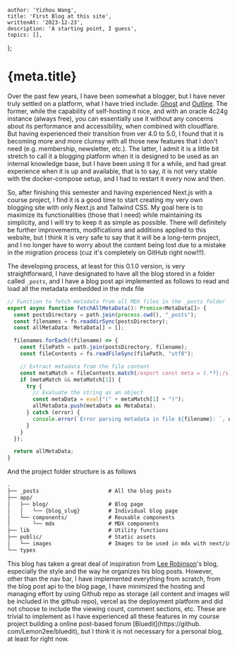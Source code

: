     author: 'Yizhou Wang',
    title: 'First Blog at this site',
    writtenAt: '2023-12-23',
    description: 'A starting point, I guess',
    topics: [],
};

# {meta.title}

Over the past few years, I have been somewhat a blogger, but I have never truly settled on a platform, what I have tried
include: [Ghost](https://ghost.org/) and [Outline](https://github.com/outline/outline). The former, while the
capability of self-hosting it nice, and with an oracle 4c24g instance (always free), you can essentially use it without
any concerns about its performance and accessibility, when combined with cloudflare. But having experienced their
transition from ver 4.0 to 5.0, I found that it is becoming more and more clumsy with all those new features that I
don't need (e.g. membership, newsletter, etc.). The latter, I admit it is a little bit stretch to call it a blogging
platform when it is designed to be used as an internal knowledge base, but I have been using it for a while, and had
great experience when it is up and available, that is to say, it is not very stable with the docker-compose setup,
and I had to restart it every now and then.

So, after finishing this semester and having experienced Next.js with a course project, I find it is a good time to
start creating my very own blogging site with only Next.js and Tailwind CSS. My goal here is to maximize its
functionalities (those that I need) while maintaining its simplicity, and I will try to keep it as simple as
possible. There will definitely be further improvements, modifications and additions applied to this website, but I
think it is very safe to say that it will be a long-term project, and I no longer have to worry about the content
being lost due to a mistake in the migration process (cuz it's completely on GitHub right now!!!).

The developing process, at least for this 0.1.0 version, is very straightforward, I have designated to have all the
blog stored in a folder called `_posts`, and I have a blog post api implemented as follows to read and load all the
metadata embedded in the mdx file

```ts
// Function to fetch metadata from all MDX files in the _posts folder
export async function fetchAllMetaData(): Promise<MetaData[]> {
  const postsDirectory = path.join(process.cwd(), "_posts");
  const filenames = fs.readdirSync(postsDirectory);
  const allMetaData: MetaData[] = [];

  filenames.forEach((filename) => {
    const filePath = path.join(postsDirectory, filename);
    const fileContents = fs.readFileSync(filePath, "utf8");

    // Extract metadata from the file content
    const metaMatch = fileContents.match(/export const meta = (.*?);/s);
    if (metaMatch && metaMatch[1]) {
      try {
        // Evaluate the string as an object
        const metaData = eval("(" + metaMatch[1] + ")");
        allMetaData.push(metaData as MetaData);
      } catch (error) {
        console.error(`Error parsing metadata in file ${filename}: `, error);
      }
    }
  });

  return allMetaData;
}
```

And the project folder structure is as follows
```md
.
├── _posts                      # All the blog posts
├── app/
│   ├── blog/                   # Blog page
│   │   └── {blog_slug}         # Individual blog page
│   └── components/             # Reusable components
│       └── mdx                 # MDX components
├── lib                         # Utility functions
├── public/                     # Static assets
│   └── images                  # Images to be used in mdx with next/image
└── types
```

This blog has taken a great deal of inspiration from [Lee Robinson](https://leerob.io/)'s blog, especially the style
and the way he organizes his blog posts. However, other than the nav bar, I have implemented everything from scratch,
from the blog post api to the blog page, I have minimized the hosting and managing effort by using Github repo as
storage (all content and images will be included in the github repo), vercel as the deployment platform and
did not choose to include the viewing count, comment sections, etc. These are trivial to implement as I have
experienced all these features in my course project building a online post-based forum [Bluedit](https://github.
com/Lemon2ee/bluedit), but I think it is not necessary for a personal blog, at least for right now.

